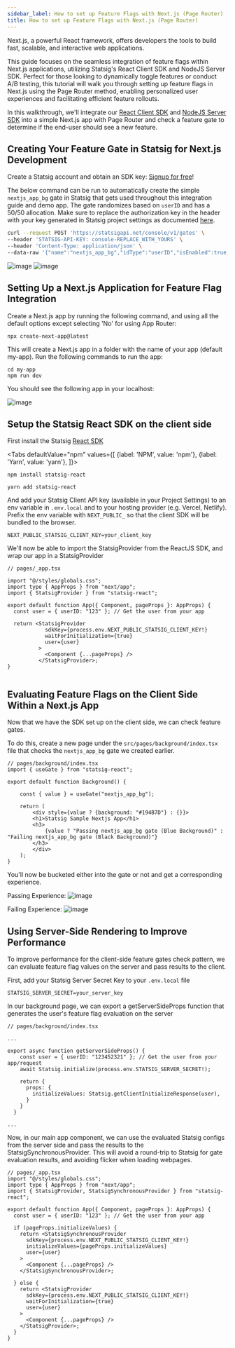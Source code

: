 ```yaml
---
sidebar_label: How to set up Feature Flags with Next.js (Page Router)
title: How to set up Feature Flags with Next.js (Page Router)
---
```



Next.js, a powerful React framework, offers developers the tools to build fast, scalable, and interactive web applications.

This guide focuses on the seamless integration of feature flags within Next.js applications, utilizing Statsig's React Client SDK and NodeJS Server SDK. Perfect for those looking to dynamically toggle features or conduct A/B testing, this tutorial will walk you through setting up feature flags in Next.js using the Page Router method, enabling personalized user experiences and facilitating efficient feature rollouts.

In this walkthrough, we'll integrate our [React Client SDK](https://docs.statsig.com/client/reactSDK) and [NodeJS Server SDK](https://docs.statsig.com/server/nodejsServerSDK) into a simple Next.js app with Page Router and check a feature gate to determine if the end-user should see a new feature. 

## Creating Your Feature Gate in Statsig for Next.js Development

Create a Statsig account and obtain an SDK key: [Signup for free](https://www.statsig.com/signup)!

The below command can be run to automatically create the simple `nextjs_app_bg` gate in Statsig that gets used throughout this integration guide and demo app. The gate randomizes based on `userID` and has a 50/50 allocation. Make sure to replace the authorization key in the header with your key generated in Statsig project settings as documented [here](https://docs.statsig.com/console-api/introduction).
```bash
curl --request POST 'https://statsigapi.net/console/v1/gates' \
--header 'STATSIG-API-KEY: console-REPLACE_WITH_YOURS' \
--header 'Content-Type: application/json' \
--data-raw '{"name":"nextjs_app_bg","idType":"userID","isEnabled":true,"rules":[{"name":"Everyone","passPercentage":50,"conditions":[{"type":"public"}]}]}'
``` 
![image](/img/nextjs-gate.png)
![image](/img/nextjs-rule.png)

## Setting Up a Next.js Application for Feature Flag Integration

Create a Next.js app by running the following command, and using all the default options except selecting 'No' for using App Router:

```
npx create-next-app@latest
```

This will create a Next.js app in a folder with the name of your app (default my-app). Run the following commands to run the app:

```
cd my-app
npm run dev
```

You should see the following app in your localhost:

![image](/img/nextjs-page-router-app.png)

## Setup the Statsig React SDK on the client side

First install the Statsig [React SDK](https://docs.statsig.com/server/Node.jsServerSDK)

<Tabs
  defaultValue="npm"
  values={[
    {label: 'NPM', value: 'npm'},
    {label: 'Yarn', value: 'yarn'},
  ]}>
  <TabItem value="npm">

```shell
npm install statsig-react
```

  </TabItem>
  <TabItem value="yarn">

```shell
yarn add statsig-react
```

  </TabItem>
</Tabs>

And add your Statsig Client API key (available in your Project Settings) to an env variable in `.env.local` and to your hosting provider (e.g. Vercel, Netlify). Prefix the env variable with `NEXT_PUBLIC_` so that the client SDK will be bundled to the browser.

```
NEXT_PUBLIC_STATSIG_CLIENT_KEY=your_client_key
```

We'll now be able to import the StatsigProvider from the ReactJS SDK, and wrap our app in a StatsigProvider

```
// pages/_app.tsx

import "@/styles/globals.css";
import type { AppProps } from "next/app";
import { StatsigProvider } from "statsig-react";

export default function App({ Component, pageProps }: AppProps) {
  const user = { userID: "123" }; // Get the user from your app

  return <StatsigProvider         
            sdkKey={process.env.NEXT_PUBLIC_STATSIG_CLIENT_KEY!}
            waitForInitialization={true}
            user={user}
          >
            <Component {...pageProps} />
          </StatsigProvider>;
}
 

```

## Evaluating Feature Flags on the Client Side Within a Next.js App

Now that we have the SDK set up on the client side, we can check feature gates. 

To do this, create a new page under the `src/pages/background/index.tsx` file that checks the `nextjs_app_bg` gate we created earlier.

```
// pages/background/index.tsx
import { useGate } from "statsig-react";

export default function Background() {

    const { value } = useGate("nextjs_app_bg");
    
    return (
        <div style={value ? {background: "#194B7D"} : {}}>
        <h1>Statsig Sample Nextjs App</h1>
        <h3>
            {value ? "Passing nextjs_app_bg gate (Blue Background)" : "Failing nextjs_app_bg gate (Black Background)"}
        </h3>
        </div>
    );
}
```

You'll now be bucketed either into the gate or not and get a corresponding experience. 

Passing Experience:
![image](/img/nextjs-pass.png)

Failing Experience: 
![image](/img/nextjs-fail.png)

## Using Server-Side Rendering to Improve Performance

To improve performance for the client-side feature gates check pattern, we can evaluate feature flag values on the server and pass results to the client. 

First, add your Statsig Server Secret Key to your `.env.local` file

```
STATSIG_SERVER_SECRET=your_server_key
```

In our background page, we can export a getServerSideProps function that generates the user's feature flag evaluation on the server

```
// pages/background/index.tsx

...

export async function getServerSideProps() {
    const user = { userID: "123452321" }; // Get the user from your app/request
    await Statsig.initialize(process.env.STATSIG_SERVER_SECRET!);
  
    return {
      props: {
        initializeValues: Statsig.getClientInitializeResponse(user),
      }
    }
  }

...

```

Now, in our main app component, we can use the evaluated Statsig configs from the server side and pass the results to the StatsigSynchronousProvider. This will avoid a round-trip to Statsig for gate evaluation results, and avoiding flicker when loading webpages. 

```
// pages/_app.tsx
import "@/styles/globals.css";
import type { AppProps } from "next/app";
import { StatsigProvider, StatsigSynchronousProvider } from "statsig-react";

export default function App({ Component, pageProps }: AppProps) {
  const user = { userID: "123" }; // Get the user from your app

  if (pageProps.initializeValues) {
    return <StatsigSynchronousProvider
      sdkKey={process.env.NEXT_PUBLIC_STATSIG_CLIENT_KEY!}
      initializeValues={pageProps.initializeValues}
      user={user}
    >
      <Component {...pageProps} />
    </StatsigSynchronousProvider>;

  } else {
    return <StatsigProvider
      sdkKey={process.env.NEXT_PUBLIC_STATSIG_CLIENT_KEY!}
      waitForInitialization={true}
      user={user}
    >
      <Component {...pageProps} />
    </StatsigProvider>;
  }
}
```
